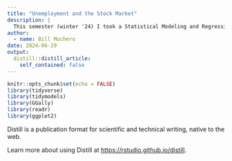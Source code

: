 ```yaml
---
title: "Unemployment and the Stock Market"
description: |
  This semester (winter '24) I took a Statistical Modeling and Regression class were we learned how to build and assess regression models. Having taken 2 stats classes before this, I didn't know what to expect from this class. Needless to say I didn't know that much about building regression models. To conclude the semester, we had an opportunity to showcase what we had learned over the course of this semester. Therefore, this project will aim to create a regression and assess how fit the model is. To do that, I will look at how unemployment and potentially interest rates have affected the Standard & Poor's 500 (S&P500) index, a stock market index that tracks the performance of the 500 largest companies that are listed on the United States stock exchange.
author:
  - name: Bill Muchero
date: 2024-06-29
output:
  distill::distill_article:
    self_contained: false
---
```



```r
knitr::opts_chunk$set(echo = FALSE)
library(tidyverse)
library(tidymodels)
library(GGally)
library(readr)
library(ggplot2)
```

Distill is a publication format for scientific and technical writing, native to the web.

Learn more about using Distill at <https://rstudio.github.io/distill>.


